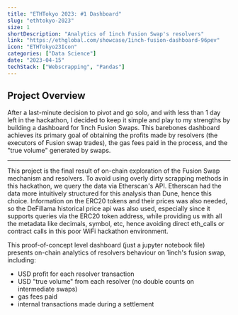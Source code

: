```yaml
---
title: "ETHTokyo 2023: #1 Dashboard"
slug: "ethtokyo-2023"
size: 1
shortDescription: "Analytics of 1inch Fusion Swap's resolvers"
link: "https://ethglobal.com/showcase/1inch-fusion-dashboard-96pev"
icon: "ETHTokyo23Icon"
categories: ["Data Science"]
date: "2023-04-15"
techStack: ["Webscrapping", "Pandas"]
---
```


## Project Overview

After a last-minute decision to pivot and go solo, and with less than 1 day left in the hackathon, I decided to keep it simple and play to my strengths by building a dashboard for 1inch Fusion Swaps.
This barebones dashboard achieves its primary goal of obtaining the profits made by resolvers (the executors of Fusion swap trades), the gas fees paid in the process, and the "true volume" generated by swaps.

---

This project is the final result of on-chain exploration of the Fusion Swap mechanism and resolvers. To avoid using overly dirty scrapping methods in this hackathon, we query the data via Etherscan's API. Etherscan had the data more intuitively structured for this analysis than Dune, hence this choice. Information on the ERC20 tokens and their prices was also needed, so the DeFillama historical price api was also used, especially since it supports queries via the ERC20 token address, while providing us with all the metadata like decimals, symbol, etc, hence avoiding direct eth_calls or contract calls in this poor WiFi hackathon environment.

This proof-of-concept level dashboard (just a jupyter notebook file) presents on-chain analytics of resolvers behaviour on 1inch's fusion swap, including:

- USD profit for each resolver transaction
- USD "true volume" from each resolver (no double counts on intermediate swaps)
- gas fees paid
- internal transactions made during a settlement


